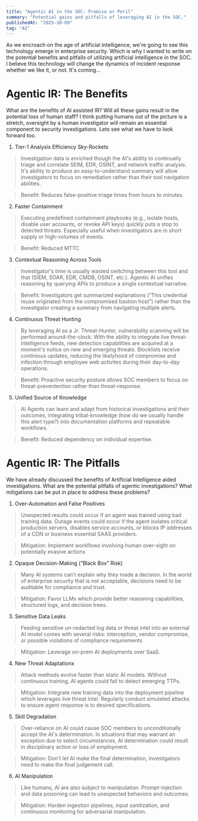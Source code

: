 ```yaml
---
title: "Agentic AI in the SOC: Promise or Peril"
summary: "Potential gains and pitfalls of leveraging AI in the SOC."
publishedAt: "2025-10-09"
tag: "AI"
---
```


As we encroach on the age of artificial intelligence, we're going to see this technology emerge in enterprise security. Which is why I wanted to write on the potential benefits and pitfalls of utilizing artificial intelligence in the SOC. I believe this technology will change the dynamics of incident response whether we like it, or not. It's coming... 

# Agentic IR: The Benefits

What are the benefits of AI assisted IR? Will all these gains result in the potential loss of human staff? I think putting humans out of the picture is a stretch, oversight by a human investigator will remain an essential component to security investigations. Lets see what we have to look forward too. 

1. Tier-1 Analysis Efficiency Sky-Rockets

> Investigation data is enriched though the AI's ability to continually triage and correlate SEIM, EDR, OSINT, and network traffic analysis. It's ability to produce an easy-to-understand summary will  allow investigators to focus on remediation rather than their tool navigation abilities.

> Benefit: Reduces false-positive triage times from hours to minutes.

2. Faster Containment

> Executing predefined containment playbooks (e.g., isolate hosts, disable user accounts, or revoke API keys) quickly puts a stop to detected threats. Especially useful when investigators are in short supply or high-volumes of events. 

> Benefit: Reduced MTTC

3. Contextual Reasoning Across Tools

> Investigator's time is usually wasted switching between this tool and that (SIEM, SOAR, EDR, CMDB, OSINT, etc.). Agentic AI unifies reasoning by querying APIs to produce a single contextual narrative.

> Benefit: Investigators get summarized explanations (“This credential reuse originated from the compromised bastion host”) rather than the investigator creating a summary from navigating multiple alerts. 
 
4. Continuous Threat Hunting

> By leveraging AI as a Jr. Threat-Hunter, vulnerability scanning will be performed around-the-clock. With the ability to integrate live threat-intelligence feeds, new detection capabilities are acquired at a moment's notice on new and emerging threats. Blocklists receive continious updates, reducing the likelyhood of compromise and infection through employee web activites during their day-to-day operations. 

> Benefit: Proactive security posture allows SOC members to focus on threat-preventention rather than threat-response. 

5. Unified Source of Knowledge

> AI Agents can learn and adapt from historical investigations and their outcomes, integrating tribal-knowledge (how do we usually handle this alert type?) into documentation platforms and repeatable workflows.

> Benefit: Reduced dependency on individual expertise. 

# Agentic IR: The Pitfalls

We have already discussed the benefits of Artificial Intelligence aided investigations. What are the potential pitfalls of agentic investigations? What mitigations can be put in place to address these problems? 

1. Over-Automation and False Positives

> Unexpected results could occur if an agent was trained using bad training data. Outage events could occur if the agent  isolates critical production servers, disables service accounts, or blocks IP addresses of a CDN or business essential SAAS providers. 

> Mitigation: Implement workflows involving human over-sight on potentially evasive actions

2. Opaque Decision-Making (“Black Box” Risk)

> Many AI systems can’t explain why they made a decision. In the world of enterprise security that is not acceptable, decisions need to be auditable for compliance and trust.

> Mitigation: Favor LLMs which provide better reasoning capabilities, structured logs, and decision trees.

3. Sensitive Data Leaks

> Feeding sensitive un-redacted log data or threat intel into an external AI model comes with several risks: interception, vendor compromise, or possible violations of compliance requirements 

> Mitigation: Leverage on-prem AI deployments over SaaS.

4. New Threat Adaptationx

> Attack methods evolve faster than static AI models. Without continuous training, AI agents could fail to detect emerging TTPs.

> Mitigation: Integrate new training data into the deployment pipeline which leverages live threat intel. Regularly conduct simulated attacks to ensure agent response is to desired specifications. 

5. Skill Degradation

> Over-reliance on AI could cause SOC members to unconditionally accept the AI's determination. In situations that may warrant an exception due to select circumstances, AI determination could result in disciplinary action or loss of employment.

> Mitigation: Don't let AI make the final determination, investigators need to make the final judgement call. 

6. AI Manipulation

> Like humans, AI are also subject to manipulation. Prompt-injection and data poisoning can lead to unexpected behaviors and outcomes. 

> Mitigation: Harden ingestion pipelines, input sanitization, and continuous monitoring for adversarial manipulation.
